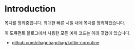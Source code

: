 # Introduction

목차를 정리중입니다. 최대한 빠른 시일 내에 목차를 정리하겠습니다.

이 도큐먼트 블로그에서 사용한 모든 예제 코드는 아래 깃헙에 있습니다.

- [github.com/chagchagchag/kotlin-coroutine](https://github.com/chagchagchag/kotlin-coroutine)

<br/>
